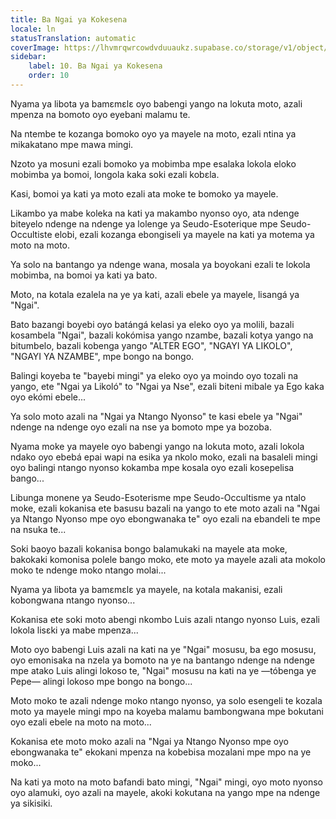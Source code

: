 ```yaml
---
title: Ba Ngai ya Kokesena
locale: ln
statusTranslation: automatic
coverImage: https://lhvmrqwrcowdvduuaukz.supabase.co/storage/v1/object/public/strapi-uploads/small_cover-tratado-de-psicologia-revolucionaria.webp-5e15e1cec4e0ebebcde5d7fc7565d8fd.webp
sidebar:
    label: 10. Ba Ngai ya Kokesena
    order: 10
---
```

Nyama ya libota ya bamɛmɛlɛ oyo babengi yango na lokuta moto, azali mpenza na bomoto oyo eyebani malamu te.

Na ntembe te kozanga bomoko oyo ya mayele na moto, ezali ntina ya mikakatano mpe mawa mingi.

Nzoto ya mosuni ezali bomoko ya mobimba mpe esalaka lokola eloko mobimba ya bomoi, longola kaka soki ezali kobɛla.

Kasi, bomoi ya kati ya moto ezali ata moke te bomoko ya mayele.

Likambo ya mabe koleka na kati ya makambo nyonso oyo, ata ndenge biteyelo ndenge na ndenge ya lolenge ya Seudo-Esoterique mpe Seudo-Occultiste elobi, ezali kozanga ebongiseli ya mayele na kati ya motema ya moto na moto.

Ya solo na bantango ya ndenge wana, mosala ya boyokani ezali te lokola mobimba, na bomoi ya kati ya bato.

Moto, na kotala ezalela na ye ya kati, azali ebele ya mayele, lisangá ya "Ngai".

Bato bazangi boyebi oyo batángá kelasi ya eleko oyo ya molili, bazali kosambela "Ngai", bazali kokómisa yango nzambe, bazali kotya yango na bitumbelo, bazali kobenga yango "ALTER EGO", "NGAYI YA LIKOLO", "NGAYI YA NZAMBE", mpe bongo na bongo.

Balingi koyeba te "bayebi mingi" ya eleko oyo ya moindo oyo tozali na yango, ete "Ngai ya Likoló" to "Ngai ya Nse", ezali biteni mibale ya Ego kaka oyo ekómi ebele...

Ya solo moto azali na "Ngai ya Ntango Nyonso" te kasi ebele ya "Ngai" ndenge na ndenge oyo ezali na nse ya bomoto mpe ya bozoba.

Nyama moke ya mayele oyo babengi yango na lokuta moto, azali lokola ndako oyo ebebá epai wapi na esika ya nkolo moko, ezali na basaleli mingi oyo balingi ntango nyonso kokamba mpe kosala oyo ezali kosepelisa bango...

Libunga monene ya Seudo-Esoterisme mpe Seudo-Occultisme ya ntalo moke, ezali kokanisa ete basusu bazali na yango to ete moto azali na "Ngai ya Ntango Nyonso mpe oyo ebongwanaka te" oyo ezali na ebandeli te mpe na nsuka te...

Soki baoyo bazali kokanisa bongo balamukaki na mayele ata moke, bakokaki komonisa polele bango moko, ete moto ya mayele azali ata mokolo moko te ndenge moko ntango molai...

Nyama ya libota ya bamɛmɛlɛ ya mayele, na kotala makanisi, ezali kobongwana ntango nyonso...

Kokanisa ete soki moto abengi nkombo Luis azali ntango nyonso Luis, ezali lokola lisɛki ya mabe mpenza...

Moto oyo babengi Luis azali na kati na ye "Ngai" mosusu, ba ego mosusu, oyo emonisaka na nzela ya bomoto na ye na bantango ndenge na ndenge mpe atako Luis alingi lokoso te, "Ngai" mosusu na kati na ye —tóbenga ye Pepe— alingi lokoso mpe bongo na bongo...

Moto moko te azali ndenge moko ntango nyonso, ya solo esengeli te kozala moto ya mayele mingi mpo na koyeba malamu bambongwana mpe bokutani oyo ezali ebele na moto na moto...

Kokanisa ete moto moko azali na "Ngai ya Ntango Nyonso mpe oyo ebongwanaka te" ekokani mpenza na kobebisa mozalani mpe mpo na ye moko...

Na kati ya moto na moto bafandi bato mingi, "Ngai" mingi, oyo moto nyonso oyo alamuki, oyo azali na mayele, akoki kokutana na yango mpe na ndenge ya sikisiki.

